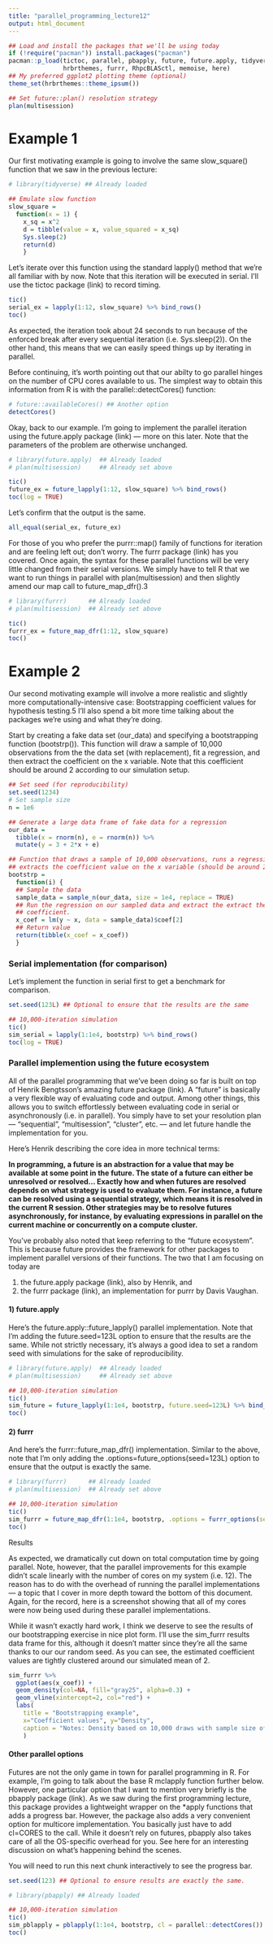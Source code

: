 ```yaml
---
title: "parallel_programming_lecture12"
output: html_document
---
```


```r
## Load and install the packages that we'll be using today
if (!require("pacman")) install.packages("pacman")
pacman::p_load(tictoc, parallel, pbapply, future, future.apply, tidyverse, 
               hrbrthemes, furrr, RhpcBLASctl, memoise, here)
## My preferred ggplot2 plotting theme (optional)
theme_set(hrbrthemes::theme_ipsum())

## Set future::plan() resolution strategy
plan(multisession)
```

# Example 1

Our first motivating example is going to involve the same slow_square() function that we saw in the previous lecture:

```r
# library(tidyverse) ## Already loaded

## Emulate slow function
slow_square = 
  function(x = 1) {
    x_sq = x^2 
    d = tibble(value = x, value_squared = x_sq)
    Sys.sleep(2)
    return(d)
    }
```




Let’s iterate over this function using the standard lapply() method that we’re all familiar with by now. Note that this iteration will be executed in serial. I’ll use the tictoc package (link) to record timing.

```r
tic()
serial_ex = lapply(1:12, slow_square) %>% bind_rows()
toc()
```

As expected, the iteration took about 24 seconds to run because of the enforced break after every sequential iteration (i.e. Sys.sleep(2)). On the other hand, this means that we can easily speed things up by iterating in parallel.

Before continuing, it’s worth pointing out that our abilty to go parallel hinges on the number of CPU cores available to us. The simplest way to obtain this information from R is with the parallel::detectCores() function:

```r
# future::availableCores() ## Another option
detectCores()
```

Okay, back to our example. I’m going to implement the parallel iteration using the future.apply package (link) — more on this later. Note that the parameters of the problem are otherwise unchanged.

```r
# library(future.apply)  ## Already loaded
# plan(multisession)     ## Already set above

tic()
future_ex = future_lapply(1:12, slow_square) %>% bind_rows()
toc(log = TRUE)
```

Let’s confirm that the output is the same.

```r
all_equal(serial_ex, future_ex)
```

For those of you who prefer the purrr::map() family of functions for iteration and are feeling left out; don’t worry. The furrr package (link) has you covered. Once again, the syntax for these parallel functions will be very little changed from their serial versions. We simply have to tell R that we want to run things in parallel with plan(multisession) and then slightly amend our map call to future_map_dfr().3

```r
# library(furrr)      ## Already loaded
# plan(multisession)  ## Already set above

tic()
furrr_ex = future_map_dfr(1:12, slow_square)
toc()
```

# Example 2

Our second motivating example will involve a more realistic and slightly more computationally-intensive case: Bootstrapping coefficient values for hypothesis testing.5 I’ll also spend a bit more time talking about the packages we’re using and what they’re doing.

Start by creating a fake data set (our_data) and specifying a bootstrapping function (bootstrp()). This function will draw a sample of 10,000 observations from the the data set (with replacement), fit a regression, and then extract the coefficient on the x variable. Note that this coefficient should be around 2 according to our simulation setup.


```r
## Set seed (for reproducibility)
set.seed(1234)
# Set sample size
n = 1e6

## Generate a large data frame of fake data for a regression
our_data = 
  tibble(x = rnorm(n), e = rnorm(n)) %>%
  mutate(y = 3 + 2*x + e)

## Function that draws a sample of 10,000 observations, runs a regression and
## extracts the coefficient value on the x variable (should be around 2).
bootstrp = 
  function(i) {
  ## Sample the data
  sample_data = sample_n(our_data, size = 1e4, replace = TRUE)
  ## Run the regression on our sampled data and extract the extract the x
  ## coefficient.
  x_coef = lm(y ~ x, data = sample_data)$coef[2]
  ## Return value
  return(tibble(x_coef = x_coef))
  }
```


### Serial implementation (for comparison)

Let’s implement the function in serial first to get a benchmark for comparison.

```r
set.seed(123L) ## Optional to ensure that the results are the same

## 10,000-iteration simulation
tic()
sim_serial = lapply(1:1e4, bootstrp) %>% bind_rows()
toc(log = TRUE)

```


### Parallel implemention using the future ecosystem

All of the parallel programming that we’ve been doing so far is built on top of Henrik Bengtsson’s amazing future package (link). A “future” is basically a very flexible way of evaluating code and output. Among other things, this allows you to switch effortlessly between evaluating code in serial or asynchronously (i.e. in parallel). You simply have to set your resolution plan — “sequential”, “multisession”, “cluster”, etc. — and let future handle the implementation for you.

Here’s Henrik describing the core idea in more technical terms:

**In programming, a future is an abstraction for a value that may be available at some point in the future. The state of a future can either be unresolved or resolved… Exactly how and when futures are resolved depends on what strategy is used to evaluate them. For instance, a future can be resolved using a sequential strategy, which means it is resolved in the current R session. Other strategies may be to resolve futures asynchronously, for instance, by evaluating expressions in parallel on the current machine or concurrently on a compute cluster.**

You’ve probably also noted that keep referring to the “future ecosystem”. This is because future provides the framework for other packages to implement parallel versions of their functions. The two that I am focusing on today are

1. the future.apply package (link), also by Henrik, and
2. the furrr package (link), an implementation for purrr by Davis Vaughan.


#### 1) future.apply

Here’s the future.apply::future_lapply() parallel implementation. Note that I’m adding the future.seed=123L option to ensure that the results are the same. While not strictly necessary, it’s always a good idea to set a random seed with simulations for the sake of reproducibility.

```r
# library(future.apply)  ## Already loaded
# plan(multisession)     ## Already set above

## 10,000-iteration simulation
tic()
sim_future = future_lapply(1:1e4, bootstrp, future.seed=123L) %>% bind_rows()
toc()
```

#### 2) furrr

And here’s the furrr::future_map_dfr() implementation. Similar to the above, note that I’m only adding the .options=future_options(seed=123L) option to ensure that the output is exactly the same.

```r
# library(furrr)      ## Already loaded
# plan(multisession)  ## Already set above

## 10,000-iteration simulation
tic()
sim_furrr = future_map_dfr(1:1e4, bootstrp, .options = furrr_options(seed=123L))
toc()
```

Results

As expected, we dramatically cut down on total computation time by going parallel. Note, however, that the parallel improvements for this example didn’t scale linearly with the number of cores on my system (i.e. 12). The reason has to do with the overhead of running the parallel implementations — a topic that I cover in more depth toward the bottom of this document. Again, for the record, here is a screenshot showing that all of my cores were now being used during these parallel implementations.

While it wasn’t exactly hard work, I think we deserve to see the results of our bootstrapping exercise in nice plot form. I’ll use the sim_furrr results data frame for this, although it doesn’t matter since they’re all the same thanks to our our random seed. As you can see, the estimated coefficient values are tightly clustered around our simulated mean of 2.

```r
sim_furrr %>%
  ggplot(aes(x_coef)) +
  geom_density(col=NA, fill="gray25", alpha=0.3) +
  geom_vline(xintercept=2, col="red") +
  labs(
    title = "Bootstrapping example",
    x="Coefficient values", y="Density",
    caption = "Notes: Density based on 10,000 draws with sample size of 10,000 each."
    )
```

#### Other parallel options

Futures are not the only game in town for parallel programming in R. For example, I’m going to talk about the base R mclapply function further below. However, one particular option that I want to mention very briefly is the pbapply package (link). As we saw during the first programming lecture, this package provides a lightweight wrapper on the *apply functions that adds a progress bar. However, the package also adds a very convenient option for multicore implementation. You basically just have to add cl=CORES to the call. While it doesn’t rely on futures, pbapply also takes care of all the OS-specific overhead for you. See here for an interesting discussion on what’s happening behind the scenes.

You will need to run this next chunk interactively to see the progress bar.


```r
set.seed(123) ## Optional to ensure results are exactly the same.

# library(pbapply) ## Already loaded

## 10,000-iteration simulation
tic()
sim_pblapply = pblapply(1:1e4, bootstrp, cl = parallel::detectCores()) %>% bind_rows()
toc()
```














